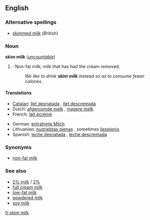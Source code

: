 <!-- If you edit this page, please also edit "skimmed milk" so that these pages remain synchronised-->
==English==

===Alternative spellings===
*[[skimmed milk]] (''British'')

===Noun===
'''skim milk''' (''[[uncountable]]'')

# {{US}}: Non-fat milk; milk that has had the cream removed.
#:''We like to drink '''skim milk''' instead so as to consume fewer calories''.

====Translations====
{{top}}
*[[Catalan]]: [[llet desnatada]] {{f}}, [[llet descremada]] {{f}}
*Dutch: [[afgeroomde melk]] {{f}}, [[magere melk]] {{f}}
*French: [[lait écrémé]] {{m}}
{{mid}}
*German: [[entrahmte Milch]] {{f}}
*Lithuanian: [[nugriebtas pienas]] {{m}}, sometimes [[liespienis]] {{m}}
*Spanish: [[leche desnatada]] {{f}}, [[leche descremada]] {{f}}
{{bottom}}

===Synonyms===
*[[non-fat milk]]

===See also===
*[[2% milk]] / [[2%]]
*[[full cream milk]]
*[[low-fat milk]]
*[[powdered milk]]
*[[soy milk]]

<!-- If you edit this page, please also edit "skimmed milk" so that these pages remain synchronised-->

[[fr:skim milk]]
